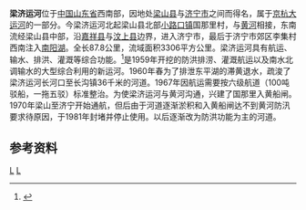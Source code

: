 '''梁济运河'''位于[[中国|中国]][[山东省|山东省]]西南部，因地处[[梁山县|梁山县]]与[[济宁市|济宁市]]之间而得名，属于[[京杭大运河|京杭大运河]]的一部分。今梁济运河北起梁山县北部[[小路口镇_(梁山县)|小路口镇]]国那里村，与[[黄河|黄河]]相接，东南流经梁山县中部，沿[[嘉祥县|嘉祥县]]与[[汶上县|汶上县]]边界，进入济宁市，最后于济宁市郊区李集村西南注入[[南阳湖|南阳湖]]。全长87.8公里，流域面积3306平方公里。梁济运河具有航运、输水、排洪、灌溉等综合功能。<ref name="中国河湖大典">{{cite book zh |author=《[[中国河湖大典|中国河湖大典]]》编纂委员会 |title=《中国河湖大典·淮河卷》 |format=M |edition=1 |location=北京 |publisher=中国水利水电出版社 |date=2010年9月 |pages=165页 |id= ISBN 978-7-5084-7953-8}}</ref>是1959年开挖的防洪排涝、灌溉航运以及南水北调输水的大型综合利用的新运河。1960年春为了排泄东平湖的滞黄退水，疏浚了梁济运河长河口至长沟镇36千米的河道。1967年因航运需要按六级航道（100吨驳船，一拖五驳）标准整治。为使梁济运河与黄河沟通，兴建了国那里入黄船闸。1970年梁山至济宁开始通航，但后由于河道逐渐淤积和入黄船闸达不到黄河防汛要求待原因，于1981年封堵并停止使用。以后逐渐改为防洪功能为主的河道。
==参考资料==
{{reflist}}
[[Category:京杭大运河|L]]
[[Category:山东河流|L]]